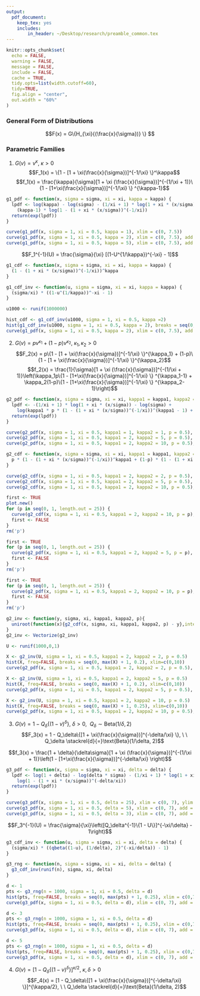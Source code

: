 ```yaml
---
output: 
  pdf_document: 
    keep_tex: yes
    includes:
        in_header: ~/Desktop/research/preamble_common.tex
---
```


```r
knitr::opts_chunk$set(
  echo = FALSE, 
  warning = FALSE, 
  message = FALSE,
  include = FALSE,
  cache = TRUE,
  tidy.opts=list(width.cutoff=60),
  tidy=TRUE,
  fig.align = "center",
  out.width = "60%"
)
```

### General Form of Distributions

$$F(x) = G\{H_{\xi}{(\frac{x}{\sigma})} \} $$

### Parametric Families  

1. $G(v) = v^\kappa, \ \kappa > 0$ 
$$F_1(x) = \{1 - [1 + \xi(\frac{x}{\sigma})]^{-1/\xi} \}^\kappa$$
$$f_1(x) = \frac{\kappa}{\sigma}[1 + \xi (\frac{x}{\sigma})]^{-(1/\xi + 1)}\{1 - [1+\xi(\frac{x}{\sigma})]^{-1/\xi} \} ^{\kappa-1}$$
```r
g1_pdf <- function(x, sigma = sigma, xi = xi, kappa = kappa) {
  lpdf <- log(kappa) - log(sigma) - (1/xi + 1) * log(1 + xi * (x/sigma)) + 
    (kappa-1) * log(1 - (1 + xi * (x/sigma))^(-1/xi))
  return(exp(lpdf))
}

curve(g1_pdf(x, sigma = 1, xi = 0.5, kappa = 1), xlim = c(0, 7.5))
curve(g1_pdf(x, sigma = 1, xi = 0.5, kappa = 2), xlim = c(0, 7.5), add = TRUE, col = 'blue')
curve(g1_pdf(x, sigma = 1, xi = 0.5, kappa = 5), xlim = c(0, 7.5), add = TRUE, col = 'red')
```

$$F_1^{-1}(U) = \frac{\sigma}{\xi} [(1-U^{1/\kappa})^{-\xi} - 1]$$
```r
g1_cdf <- function(x, sigma = sigma, xi = xi, kappa = kappa) {
  (1 - (1 + xi * (x/sigma))^(-1/xi))^kappa
}

g1_cdf_inv <- function(u, sigma = sigma, xi = xi, kappa = kappa) {
  (sigma/xi) * ((1-u^(1/kappa))^-xi - 1)
}

u1000 <- runif(1000000)
```

```r
hist_cdf <- g1_cdf_inv(u1000, sigma = 1, xi = 0.5, kappa =2)
hist(g1_cdf_inv(u1000, sigma = 1, xi = 0.5, kappa = 2), breaks = seq(0, max(hist_cdf) + 1, 0.1),  xlim = c(0,10), freq = FALSE)
curve(g1_pdf(x, sigma = 1, xi = 0.5, kappa = 2), xlim = c(0, 7.5), add = TRUE, col = 'red')
```


2. $G(v) = pv^{\kappa_1} + (1-p)v^{\kappa_2}, \ \kappa_1, \kappa_2 >0$
$$F_2(x) = p\{1 - [1 + \xi(\frac{x}{\sigma})]^{-1/\xi} \}^{\kappa_1} + (1-p)\{1 - [1 + \xi(\frac{x}{\sigma})]^{-1/\xi} \}^{\kappa_2}$$
$$f_2(x) = \frac{1}{\sigma}[1 + \xi (\frac{x}{\sigma})]^{-(1/\xi + 1)}\left(\kappa_1p\{1 - [1+\xi(\frac{x}{\sigma})]^{-1/\xi} \} ^{\kappa_1-1} + \kappa_2(1-p)\{1 - [1+\xi(\frac{x}{\sigma})]^{-1/\xi} \} ^{\kappa_2-1}\right)$$
```r
g2_pdf <- function(x, sigma = sigma, xi = xi, kappa1 = kappa1, kappa2 = kappa2, p = p) {
  lpdf <- -(1/xi + 1) * log(1 + xi * (x/sigma)) - log(sigma) + 
    log(kappa1 * p * (1 - (1 + xi * (x/sigma))^(-1/xi))^(kappa1 - 1) + kappa2 * (1-p) * (1 - (1 + xi * (x/sigma))^(-1/xi))^(kappa2 - 1)) 
  return(exp(lpdf))
}

curve(g2_pdf(x, sigma = 1, xi = 0.5, kappa1 = 1, kappa2 = 1, p = 0.5), xlim = c(0, 7.5), ylab = "Density")
curve(g2_pdf(x, sigma = 1, xi = 0.5, kappa1 = 2, kappa2 = 5, p = 0.5), xlim = c(0, 7.5), add = TRUE, col = 'blue')
curve(g2_pdf(x, sigma = 1, xi = 0.5, kappa1 = 2, kappa2 = 10, p = 0.5), xlim = c(0, 7.5), add = TRUE, col = 'red')
```

```r
g2_cdf <- function(x, sigma = sigma, xi = xi, kappa1 = kappa1, kappa2 = kappa2, p = p) {
  p * (1 - (1 + xi * (x/sigma))^(-1/xi))^kappa1 + (1-p) * (1 - (1 + xi * (x/sigma))^(-1/xi))^kappa2
}
```

```r
curve(g2_cdf(x, sigma = 1, xi = 0.5, kappa1 = 2, kappa2 = 2, p = 0.5), xlim = c(0, 50), ylab = "CDF")
curve(g2_cdf(x, sigma = 1, xi = 0.5, kappa1 = 2, kappa2 = 5, p = 0.5), xlim = c(0, 50), add = TRUE, col = 'blue')
curve(g2_cdf(x, sigma = 1, xi = 0.5, kappa1 = 2, kappa2 = 10, p = 0.5), xlim = c(0, 50), add = TRUE, col = 'red')
```

```r
first <- TRUE
plot.new()
for (p in seq(0, 1, length.out = 25)) {
  curve(g2_cdf(x, sigma = 1, xi = 0.5, kappa1 = 2, kappa2 = 10, p = p), xlim = c(0, 100), add = !first)
  first <- FALSE
}
rm('p')
```

<!-- Varying $p$, $\kappa_2 = 5$ -->
```r
first <- TRUE
for (p in seq(0, 1, length.out = 25)) {
  curve(g2_pdf(x, sigma = 1, xi = 0.5, kappa1 = 2, kappa2 = 5, p = p), ylab = "Density", ylim = c(0, 0.4), xlim = c(0, 7.5), add = !first)
  first <- FALSE
}
rm('p')
```


<!-- Varying $p$, $\kappa_2 = 10$ -->
```r
first <- TRUE
for (p in seq(0, 1, length.out = 25)) {
  curve(g2_pdf(x, sigma = 1, xi = 0.5, kappa1 = 2, kappa2 = 10, p = p), ylab = "Density", ylim = c(0, 0.4), xlim = c(0, 7.5), add = !first)
  first <- FALSE
}
rm('p')
```

<!-- random number generation using `uniroot` -->
```r
g2_inv <- function(y, sigma, xi, kappa1, kappa2, p){
  uniroot(function(x){g2_cdf(x, sigma, xi, kappa1, kappa2, p) - y},interval=c(0,100), extendInt = "yes")$root
}
g2_inv <- Vectorize(g2_inv)

U <- runif(1000,0,1) 
```

```r
X <- g2_inv(U, sigma = 1, xi = 0.5, kappa1 = 2, kappa2 = 2, p = 0.5)
hist(X, freq=FALSE, breaks = seq(0, max(X) + 1, 0.2), xlim=c(0,10))
curve(g2_pdf(x, sigma = 1, xi = 0.5, kappa1 = 2, kappa2 = 2, p = 0.5), xlim = c(0, 10), add = TRUE, col = 'blue')
```

```r
X <- g2_inv(U, sigma = 1, xi = 0.5, kappa1 = 2, kappa2 = 5, p = 0.5)
hist(X, freq=FALSE, breaks = seq(0, max(X) + 1, 0.2), xlim=c(0,10))
curve(g2_pdf(x, sigma = 1, xi = 0.5, kappa1 = 2, kappa2 = 5, p = 0.5), xlim = c(0, 10), add = TRUE, col = 'blue')
```

```r
X <- g2_inv(U, sigma = 1, xi = 0.5, kappa1 = 2, kappa2 = 10, p = 0.5)
hist(X, freq=FALSE, breaks = seq(0, max(X) + 1, 0.25), xlim=c(0,10))
curve(g2_pdf(x, sigma = 1, xi = 0.5, kappa1 = 2, kappa2 = 10, p = 0.5), xlim = c(0, 10), add = TRUE, col = 'blue')
```
<!-- \pagebreak -->

3. $G(v) = 1-Q_\delta\{(1-v)^\delta\}, \ \delta > 0, \ \ Q_\delta \sim \text{Beta}(1/\delta, 2)$
$$F_3(x) = 1 - Q_\delta\{[1 + \xi(\frac{x}{\sigma})]^{-\delta/\xi} \}, \ \ Q_\delta \stackrel{d}{=}\text{Beta}(1/\delta, 2)$$

$$f_3(x) = \frac{1 + \delta}{\delta\sigma}[1 + \xi (\frac{x}{\sigma})]^{-(1/\xi + 1)}\left(1 - [1+\xi(\frac{x}{\sigma})]^{-\delta/\xi} \right)$$


```r
g3_pdf <- function(x, sigma = sigma, xi = xi, delta = delta) {
  lpdf <- log(1 + delta) - log(delta * sigma) - (1/xi + 1) * log(1 + xi * (x/sigma)) + 
    log(1 - (1 + xi * (x/sigma))^(-delta/xi))
  return(exp(lpdf))
}
```

```r
curve(g3_pdf(x, sigma = 1, xi = 0.5, delta = 25), xlim = c(0, 7), ylim = c(0, 1), ylab = "pdf", col = "red")
curve(g3_pdf(x, sigma = 1, xi = 0.5, delta = 5), xlim = c(0, 7), add = TRUE, col = 'blue')
curve(g3_pdf(x, sigma = 1, xi = 0.5, delta = 3), xlim = c(0, 7), add = TRUE, col = 'green')
```

$$F_3^{-1}(U) = \frac{\sigma}{\xi}\left([Q_\delta^{-1}\{1 - U\}]^{-\xi/\delta} - 1\right)$$

```r
g3_cdf_inv <- function(u, sigma = sigma, xi = xi, delta = delta) {
  (sigma/xi) * ((qbeta((1-u), (1/delta), 2)^(-xi/delta)) - 1)
}

g3_rng <- function(n, sigma = sigma, xi = xi, delta = delta) {
  g3_cdf_inv(runif(n), sigma, xi, delta)
}
```

<!-- \pagebreak -->
<!-- $\delta = 1$ -->

```r
d <- 1
pts <- g3_rng(n = 1000, sigma = 1, xi = 0.5, delta = d)
hist(pts, freq=FALSE, breaks = seq(0, max(pts) + 1, 0.25), xlim = c(0,7), ylim = c(0, 0.5))
curve(g3_pdf(x, sigma = 1, xi = 0.5, delta = d), xlim = c(0, 7), add = TRUE, col = 'blue')
```

<!-- $\delta = 3$ -->

```r
d <- 3
pts <- g3_rng(n = 1000, sigma = 1, xi = 0.5, delta = d)
hist(pts, freq=FALSE, breaks = seq(0, max(pts) + 1, 0.25), xlim = c(0,7), ylim = c(0, 0.6))
curve(g3_pdf(x, sigma = 1, xi = 0.5, delta = d), xlim = c(0, 7), add = TRUE, col = 'blue')
```

<!-- $\delta = 5$ -->

```r
d <- 5
pts <- g3_rng(n = 1000, sigma = 1, xi = 0.5, delta = d)
hist(pts, freq=FALSE, breaks = seq(0, max(pts) + 1, 0.25), xlim = c(0,7), ylim = c(0, 0.6))
curve(g3_pdf(x, sigma = 1, xi = 0.5, delta = d), xlim = c(0, 7), add = TRUE, col = 'blue')
```


4. $G(v) = [1-Q_\delta\{(1-v)^\delta\}]^{\kappa/2}, \ \kappa, \delta > 0$
$$F_4(x) = [1 - Q_\delta\{[1 + \xi(\frac{x}{\sigma})]^{-\delta/\xi} \}]^{\kappa/2}, \ \ Q_\delta \stackrel{d}{=}\text{Beta}(1/\delta, 2)$$


 

